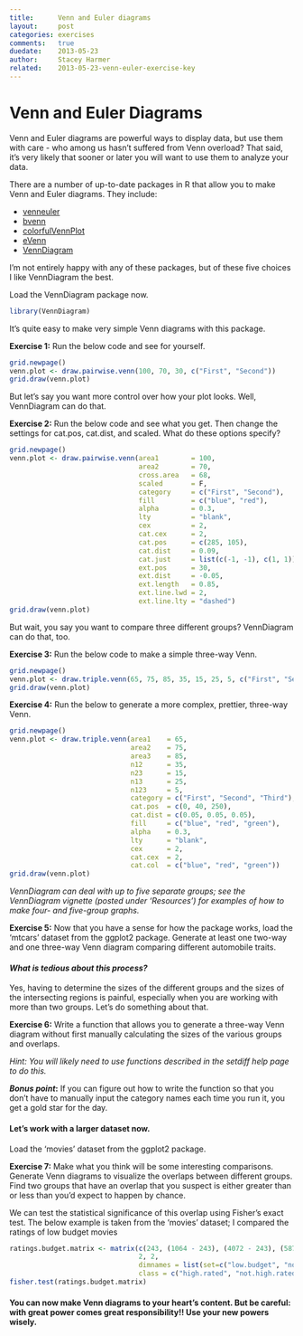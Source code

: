 ```yaml
---
title:      Venn and Euler diagrams
layout:     post
categories: exercises
comments:   true
duedate:    2013-05-23
author:     Stacey Harmer
related:    2013-05-23-venn-euler-exercise-key
---
```


Venn and Euler Diagrams
========================================================

Venn and Euler diagrams are powerful ways to display data, but use them with care - who among us hasn't suffered from Venn overload?  That said, it's very likely that sooner or later you will want to use them to analyze your data.

There are a number of up-to-date packages in R that allow you to make Venn and Euler diagrams.  They include:

- [venneuler](http://cran.r-project.org/web/packages/venneuler/index.html)
- [bvenn](http://cran.r-project.org/web/packages/bvenn/index.html)
- [colorfulVennPlot](http://cran.r-project.org/web/packages/colorfulVennPlot/)
- [eVenn](http://cran.r-project.org/web/packages/eVenn/index.html)
- [VennDiagram](http://cran.r-project.org/web/packages/VennDiagram/index.html)

I'm not entirely happy with any of these packages, but of these five choices I like VennDiagram the best.

Load the VennDiagram package now.

```r
library(VennDiagram)
```


It's quite easy to make very simple Venn diagrams with this package.

**Exercise 1:**  Run the below code and see for yourself.


```r
grid.newpage()
venn.plot <- draw.pairwise.venn(100, 70, 30, c("First", "Second"))
grid.draw(venn.plot)
```


But let's say you want more control over how your plot looks.  Well, VennDiagram can do that.

**Exercise 2:**  Run the below code and see what you get. Then change the settings for cat.pos, cat.dist, and scaled.  What do these options specify?


```r
grid.newpage()
venn.plot <- draw.pairwise.venn(area1        = 100,
                                area2        = 70,
                                cross.area   = 68,
                                scaled       = F,
                                category     = c("First", "Second"),
                                fill         = c("blue", "red"),
                                alpha        = 0.3,
                                lty          = "blank",
                                cex          = 2,
                                cat.cex      = 2,
                                cat.pos      = c(285, 105),
                                cat.dist     = 0.09,
                                cat.just     = list(c(-1, -1), c(1, 1)),
                                ext.pos      = 30,
                                ext.dist     = -0.05,
                                ext.length   = 0.85,
                                ext.line.lwd = 2,
                                ext.line.lty = "dashed")
grid.draw(venn.plot)
```


But wait, you say you want to compare three different groups?  VennDiagram can do that, too.

**Exercise 3:** Run the below code to make a simple three-way Venn.


```r
grid.newpage()
venn.plot <- draw.triple.venn(65, 75, 85, 35, 15, 25, 5, c("First", "Second", "Third"))
grid.draw(venn.plot)
```


**Exercise 4:**  Run the below to generate a more complex, prettier, three-way Venn.


```r
grid.newpage()
venn.plot <- draw.triple.venn(area1    = 65,
                              area2    = 75,
                              area3    = 85,
                              n12      = 35,
                              n23      = 15,
                              n13      = 25,
                              n123     = 5,
                              category = c("First", "Second", "Third"),
                              cat.pos  = c(0, 40, 250),
                              cat.dist = c(0.05, 0.05, 0.05),
                              fill     = c("blue", "red", "green"),
                              alpha    = 0.3,
                              lty      = "blank",
                              cex      = 2,
                              cat.cex  = 2,
                              cat.col  = c("blue", "red", "green"))
grid.draw(venn.plot)
```


*VennDiagram can deal with up to five separate groups; see the VennDiagram vignette (posted under 'Resources') for examples of how to make four- and five-group graphs.*


**Exercise 5:**
Now that you have a sense for how the package works, load the 'mtcars' dataset from the ggplot2 package.  Generate at least one two-way and one three-way Venn diagram comparing different automobile traits.


#### *What is tedious about this process?*


Yes, having to determine the sizes of the different groups and the sizes of the intersecting regions is painful, especially  when you are working with more than two groups.  Let's do something about that.


**Exercise 6:**
Write a function that allows you to generate a three-way Venn diagram without first manually calculating the sizes of the various groups and overlaps.


*Hint:  You will likely need to use functions described in the setdiff help page to do this.*

**_Bonus point_:** If you can figure out how to write the function so that you don't have to manually input the category names each time you run it, you get a gold star for the day.



####  Let's work with a larger dataset now.
Load the 'movies' dataset from the ggplot2 package.

**Exercise 7:**
Make what you think will be some interesting comparisons.  Generate Venn diagrams to visualize the overlaps between different groups.  Find two groups that have an overlap that you suspect is either greater than or less than you'd expect to happen by chance.


We can test the statistical significance of this overlap using Fisher's exact test.  The below example is taken from the 'movies' dataset; I compared the ratings of low budget movies

```r
ratings.budget.matrix <- matrix(c(243, (1064 - 243), (4072 - 243), (58788 - 4072 - 1064 + 243)),
                                2, 2,
                                dimnames = list(set=c("low.budget", "not.low.budget"),
                                class = c("high.rated", "not.high.rated")))
fisher.test(ratings.budget.matrix)
```


#### You can now make Venn diagrams to your heart's content. But be careful: with great power comes great responsibility!!  Use your new powers wisely.
